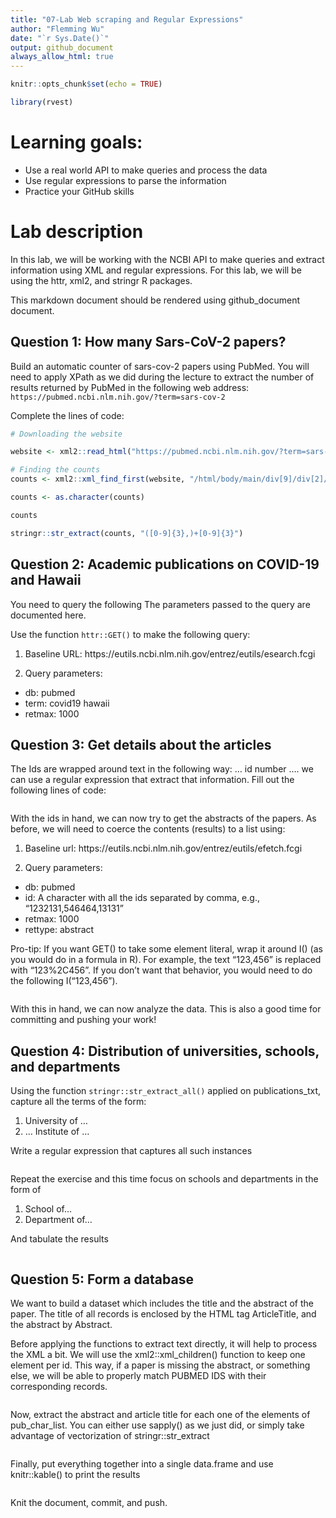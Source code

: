 ```yaml
---
title: "07-Lab Web scraping and Regular Expressions"
author: "Flemming Wu"
date: "`r Sys.Date()`"
output: github_document
always_allow_html: true
---
```



```r
knitr::opts_chunk$set(echo = TRUE)
```

```r
library(rvest)
```

# Learning goals:
* Use a real world API to make queries and process the data
* Use regular expressions to parse the information
* Practice your GitHub skills

# Lab description
In this lab, we will be working with the NCBI API to make queries and extract information using XML and regular expressions. For this lab, we will be using the httr, xml2, and stringr R packages.

This markdown document should be rendered using github_document document.

## Question 1: How many Sars-CoV-2 papers?
Build an automatic counter of sars-cov-2 papers using PubMed. You will need to apply XPath as we did during the lecture to extract the number of results returned by PubMed in the following web address:
`https://pubmed.ncbi.nlm.nih.gov/?term=sars-cov-2`

Complete the lines of code:
```r
# Downloading the website

website <- xml2::read_html("https://pubmed.ncbi.nlm.nih.gov/?term=sars-cov-2")

# Finding the counts
counts <- xml2::xml_find_first(website, "/html/body/main/div[9]/div[2]/section[1]/div[2]/div[1]")

counts <- as.character(counts)

counts

stringr::str_extract(counts, "([0-9]{3},)+[0-9]{3}")
```



## Question 2: Academic publications on COVID-19 and Hawaii
You need to query the following The parameters passed to the query are documented here.

Use the function `httr::GET()` to make the following query:

1. Baseline URL: https://eutils.ncbi.nlm.nih.gov/entrez/eutils/esearch.fcgi

2. Query parameters:
  * db: pubmed
  * term: covid19 hawaii
  * retmax: 1000
  

## Question 3: Get details about the articles
The Ids are wrapped around text in the following way: <Id>... id number ...</Id>. we can use a regular expression that extract that information. Fill out the following lines of code:

```r

```

With the ids in hand, we can now try to get the abstracts of the papers. As before, we will need to coerce the contents (results) to a list using:

1. Baseline url: https://eutils.ncbi.nlm.nih.gov/entrez/eutils/efetch.fcgi

2. Query parameters:

* db: pubmed
* id: A character with all the ids separated by comma, e.g., “1232131,546464,13131”
* retmax: 1000
* rettype: abstract

Pro-tip: If you want GET() to take some element literal, wrap it around I() (as you would do in a formula in R). For example, the text "123,456" is replaced with "123%2C456". If you don’t want that behavior, you would need to do the following I("123,456").

```r

```
With this in hand, we can now analyze the data. This is also a good time for committing and pushing your work!


## Question 4: Distribution of universities, schools, and departments

Using the function `stringr::str_extract_all()` applied on publications_txt, capture all the terms of the form:

1. University of …
2. … Institute of …

Write a regular expression that captures all such instances

```r

```

Repeat the exercise and this time focus on schools and departments in the form of

1. School of...
2. Department of...

And tabulate the results
```r

```


## Question 5: Form a database

We want to build a dataset which includes the title and the abstract of the paper. The title of all records is enclosed by the HTML tag ArticleTitle, and the abstract by Abstract.

Before applying the functions to extract text directly, it will help to process the XML a bit. We will use the xml2::xml_children() function to keep one element per id. This way, if a paper is missing the abstract, or something else, we will be able to properly match PUBMED IDS with their corresponding records.

```r


```

Now, extract the abstract and article title for each one of the elements of pub_char_list. You can either use sapply() as we just did, or simply take advantage of vectorization of stringr::str_extract
```r

```

Finally, put everything together into a single data.frame and use knitr::kable() to print the results
```r

```

Knit the document, commit, and push.




